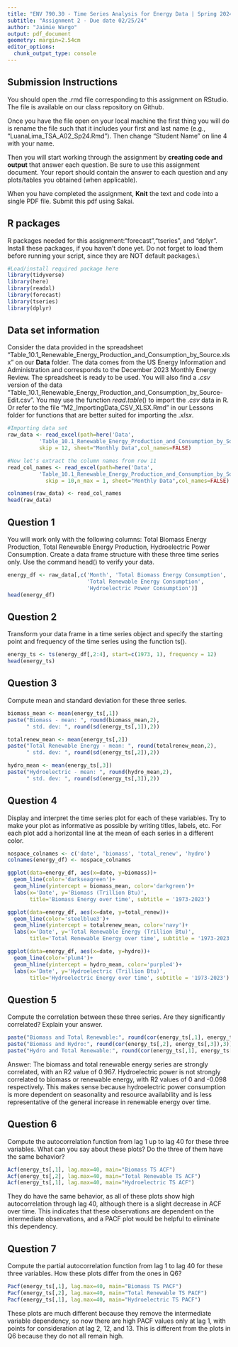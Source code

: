 ```yaml
---
title: "ENV 790.30 - Time Series Analysis for Energy Data | Spring 2024"
subtitle: "Assignment 2 - Due date 02/25/24"
author: "Jaimie Wargo"
output: pdf_document
geometry: margin=2.54cm
editor_options: 
  chunk_output_type: console
---
```


## Submission Instructions

You should open the .rmd file corresponding to this assignment on RStudio. The file is available on our class repository on Github.

Once you have the file open on your local machine the first thing you will do is rename the file such that it includes your first and last name (e.g., "LuanaLima_TSA_A02_Sp24.Rmd"). Then change "Student Name" on line 4 with your name.

Then you will start working through the assignment by **creating code and output** that answer each question. Be sure to use this assignment document. Your report should contain the answer to each question and any plots/tables you obtained (when applicable).

When you have completed the assignment, **Knit** the text and code into a single PDF file. Submit this pdf using Sakai.

## R packages

R packages needed for this assignment:"forecast","tseries", and "dplyr". Install these packages, if you haven't done yet. Do not forget to load them before running your script, since they are NOT default packages.\\

```r
#Load/install required package here
library(tidyverse)
library(here)
library(readxl)
library(forecast)
library(tseries)
library(dplyr)
```

## Data set information

Consider the data provided in the spreadsheet "Table_10.1_Renewable_Energy_Production_and_Consumption_by_Source.xlsx" on our **Data** folder. The data comes from the US Energy Information and Administration and corresponds to the December 2023 Monthly Energy Review. The spreadsheet is ready to be used. You will also find a $.csv$ version of the data "Table_10.1_Renewable_Energy_Production_and_Consumption_by_Source-Edit.csv". You may use the function $read.table()$ to import the $.csv$ data in R. Or refer to the file "M2_ImportingData_CSV_XLSX.Rmd" in our Lessons folder for functions that are better suited for importing the $.xlsx$.

```r
#Importing data set
raw_data <- read_excel(path=here('Data', 
          'Table_10.1_Renewable_Energy_Production_and_Consumption_by_Source.xlsx'),
          skip = 12, sheet="Monthly Data",col_names=FALSE) 

#Now let's extract the column names from row 11
read_col_names <- read_excel(path=here('Data', 
          'Table_10.1_Renewable_Energy_Production_and_Consumption_by_Source.xlsx'),
            skip = 10,n_max = 1, sheet="Monthly Data",col_names=FALSE) 

colnames(raw_data) <- read_col_names
head(raw_data)
```

## Question 1

You will work only with the following columns: Total Biomass Energy Production, Total Renewable Energy Production, Hydroelectric Power Consumption. Create a data frame structure with these three time series only. Use the command head() to verify your data.

```r
energy_df <- raw_data[,c('Month', 'Total Biomass Energy Consumption', 
                         'Total Renewable Energy Consumption', 
                         'Hydroelectric Power Consumption')]
head(energy_df)
```

## Question 2

Transform your data frame in a time series object and specify the starting point and frequency of the time series using the function ts().

```r
energy_ts <- ts(energy_df[,2:4], start=c(1973, 1), frequency = 12)
head(energy_ts)
```

## Question 3

Compute mean and standard deviation for these three series.

```r
biomass_mean <- mean(energy_ts[,1])
paste("Biomass - mean: ", round(biomass_mean,2), 
      " std. dev: ", round(sd(energy_ts[,1]),2))

totalrenew_mean <- mean(energy_ts[,2])
paste("Total Renewable Energy - mean: ", round(totalrenew_mean,2), 
      " std. dev: ", round(sd(energy_ts[,2]),2))

hydro_mean <- mean(energy_ts[,3])
paste("Hydroelectric - mean: ", round(hydro_mean,2), 
      " std. dev: ", round(sd(energy_ts[,3]),2))
```

## Question 4

Display and interpret the time series plot for each of these variables. Try to make your plot as informative as possible by writing titles, labels, etc. For each plot add a horizontal line at the mean of each series in a different color.

```r
nospace_colnames <- c('date', 'biomass', 'total_renew', 'hydro')
colnames(energy_df) <- nospace_colnames

ggplot(data=energy_df, aes(x=date, y=biomass))+
  geom_line(color='darkseagreen')+
  geom_hline(yintercept = biomass_mean, color='darkgreen')+
  labs(x='Date', y='Biomass (Trillion Btu)', 
       title='Biomass Energy over time', subtitle = '1973-2023')
```

```r
ggplot(data=energy_df, aes(x=date, y=total_renew))+
  geom_line(color='steelblue3')+
  geom_hline(yintercept = totalrenew_mean, color='navy')+
  labs(x='Date', y='Total Renewable Energy (Trillion Btu)', 
       title='Total Renewable Energy over time', subtitle = '1973-2023')
```

```r
ggplot(data=energy_df, aes(x=date, y=hydro))+
  geom_line(color='plum4')+
  geom_hline(yintercept = hydro_mean, color='purple4')+
  labs(x='Date', y='Hydroelectric (Trillion Btu)', 
       title='Hydroelectric Energy over time', subtitle = '1973-2023')  
```

## Question 5

Compute the correlation between these three series. Are they significantly correlated? Explain your answer.

```r
paste("Biomass and Total Renewable:", round(cor(energy_ts[,1], energy_ts[,2]),3))
paste("Biomass and Hydro:", round(cor(energy_ts[,2], energy_ts[,3]),3))
paste("Hydro and Total Renewable:", round(cor(energy_ts[,1], energy_ts[,3]),3))
```

Answer: The biomass and total renewable energy series are strongly correlated, with an R2 value of 0.967. Hydroelectric power is not strongly correlated to biomass or renewable energy, with R2 values of 0 and -0.098 respectively. This makes sense because hydroelectric power consumption is more dependent on seasonality and resource availability and is less representative of the general increase in renewable energy over time.

## Question 6

Compute the autocorrelation function from lag 1 up to lag 40 for these three variables. What can you say about these plots? Do the three of them have the same behavior?

```r
Acf(energy_ts[,1], lag.max=40, main="Biomass TS ACF")
Acf(energy_ts[,2], lag.max=40, main="Total Renewable TS ACF")
Acf(energy_ts[,1], lag.max=40, main="Hydroelectric TS ACF")
```

They do have the same behavior, as all of these plots show high autocorrelation through lag 40, although there is a slight decrease in ACF over time. This indicates that these observations are dependent on the intermediate observations, and a PACF plot would be helpful to eliminate this dependency.

## Question 7

Compute the partial autocorrelation function from lag 1 to lag 40 for these three variables. How these plots differ from the ones in Q6?

```r
Pacf(energy_ts[,1], lag.max=40, main="Biomass TS PACF")
Pacf(energy_ts[,2], lag.max=40, main="Total Renewable TS PACF")
Pacf(energy_ts[,1], lag.max=40, main="Hydroelectric TS PACF")
```

These plots are much different because they remove the intermediate variable dependency, so now there are high PACF values only at lag 1, with points for consideration at lag 2, 12, and 13. This is different from the plots in Q6 because they do not all remain high.
